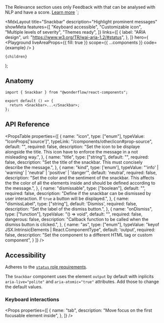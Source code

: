 
  The Relevance section uses only Feedback with that can be analysed
  with NLP and have a score. <a href="#">Learn more</a>
</Snackbar>`;

  <MdxLayout
    title="Snackbar"
    description="Highlight prominent messages"
    showMeta
    features={[
      "Keyboard accessible",
      "Customizable icon",
      "Multiple levels of severity",
      "Themes ready",
    ]}
    links={[
      {
        label: "ARIA design",
        url: "https://www.w3.org/TR/wai-aria-1.2/#status",
      },
    ]}
    hero={
      <Playground
        liveAreaProps={{ fill: true }}
        scope={{ ...components }}
        code={example}
      />
    }
  >
    {children}
  </MdxLayout>
);

## Anatomy

```tsx highlight=1,4
import { Snackbar } from "@wonderflow/react-components";

export default () => {
  return <Snackbar>...</Snackbar>;
};
```

## API Reference

<PropsTable
  properties={[
    {
      name: "icon",
      type: ["enum"],
      typeValue: "IconProps['source']",
      typeLink: "/components/other/icon#prop-source",
      default: "",
      required: false,
      description: "Set the icon to be displaye alongside the title. This icon have to enforce the message in a not misleading way.",
    },
    {
      name: "title",
      type: ["string"],
      default: "",
      required: false,
      description: "Set the title of the snackbar. This must concisely describe the message.",
    },
    {
      name: "kind",
      type: ['enum'],
      typeValue: "'info' | 'warning' | 'neutral' | 'positive' | 'danger'",
      default: 'neutral',
      required: false,
      description: "Set the color and the sentiment of the snackbar. This affects the the color of all the elements inside and should be defined according to the message.",
    },
    {
      name: "dismissable",
      type: ["boolean"],
      default: "",
      required: false,
      description: "Define if the snackbar can be dismissed by user interaction. If `true` a button will be displayed.",
    },
    {
      name: "dismissLabel",
      type: ["string"],
      default: 'Dismiss',
      required: false,
      description: "Set the label of the dismiss button.",
    },
    {
      name: "onDismiss",
      type: ["function"],
      typeValue: "() => void",
      default: "",
      required: false,
      dangerous: false,
      description: "Callback function to be called when the dismiss button is clicked.",
    },
    {
      name: "as",
      type: ["enum"],
      typeValue: "keyof JSX.IntrinsicElements | React.ComponentType<any>",
      default: 'output',
      required: false,
      description:
        "Set the component to a different HTML tag or custom component",
    }
  ]}
/>

## Accessibility

Adheres to the [`status` role requirements](https://www.w3.org/TR/wai-aria-1.2/#status).

The `Snackbar` component uses the element `output` by default with inplicits `aria-live="polite"` and `aria-atomic="true"` attributes. Add those to change the default values.

### Keyboard interactions

<Props
  properties={[
    {
      name: "tab",
      description: "Move focus on the first focusable element inside",
    },
  ]}
/>
